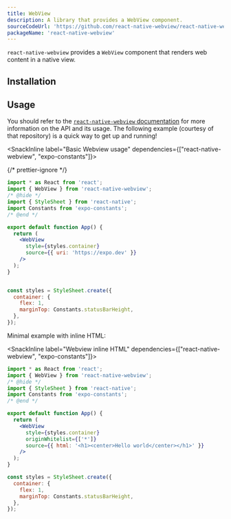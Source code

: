 ```yaml
---
title: WebView
description: A library that provides a WebView component.
sourceCodeUrl: 'https://github.com/react-native-webview/react-native-webview'
packageName: 'react-native-webview'
---
```



`react-native-webview` provides a `WebView` component that renders web content in a native view.

<PlatformsSection android emulator ios simulator />

## Installation

<APIInstallSection href="https://github.com/react-native-webview/react-native-webview/blob/master/docs/Getting-Started.md#react-native-webview-getting-started-guide" />

## Usage

You should refer to the [`react-native-webview` documentation](https://github.com/react-native-webview/react-native-webview/blob/master/docs/Guide.md#react-native-webview-guide) for more information on the API and its usage. The following example (courtesy of that repository) is a quick way to get up and running!

<SnackInline label="Basic Webview usage" dependencies={["react-native-webview", "expo-constants"]}>

{/* prettier-ignore */}
```jsx
import * as React from 'react';
import { WebView } from 'react-native-webview';
/* @hide */
import { StyleSheet } from 'react-native';
import Constants from 'expo-constants';
/* @end */

export default function App() {
  return (
    <WebView
      style={styles.container}
      source={{ uri: 'https://expo.dev' }}
    />
  );
}


const styles = StyleSheet.create({
  container: {
    flex: 1,
    marginTop: Constants.statusBarHeight,
  },
});

```

</SnackInline>

Minimal example with inline HTML:

<SnackInline label="Webview inline HTML" dependencies={["react-native-webview", "expo-constants"]}>

```jsx
import * as React from 'react';
import { WebView } from 'react-native-webview';
/* @hide */
import { StyleSheet } from 'react-native';
import Constants from 'expo-constants';
/* @end */

export default function App() {
  return (
    <WebView
      style={styles.container}
      originWhitelist={['*']}
      source={{ html: '<h1><center>Hello world</center></h1>' }}
    />
  );
}

const styles = StyleSheet.create({
  container: {
    flex: 1,
    marginTop: Constants.statusBarHeight,
  },
});
```

</SnackInline>
